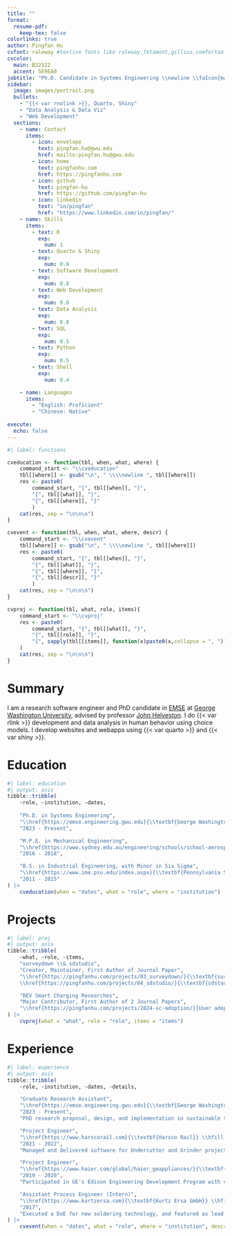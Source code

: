 ```yaml
---
title: ""
format:
  resume-pdf:
    keep-tex: false
colorlinks: true
author: Pingfan Hu
cvfont: raleway #texlive fonts like raleway,fetamont,gillius,comfortaa
cvcolor: 
  main: B22122
  accent: 5E9EA0
jobtitle: "Ph.D. Candidate in Systems Engineering \\newline \\faIcon{map-marker-alt} Washington, DC"
sidebar:
  image: images/portrait.png
  bullets:
    - "{{< var rnolink >}}, Quarto, Shiny"
    - "Data Analysis & Data Viz"
    - "Web Development"
  sections: 
    - name: Contact
      items:
        - icon: envelope
          text: pingfan.hu@gwu.edu
          href: mailto:pingfan.hu@gwu.edu
        - icon: home
          text: pingfanhu.com
          href: https://pingfanhu.com
        - icon: github
          text: pingfan-hu
          href: https://github.com/pingfan-hu
        - icon: linkedin
          text: "in/pingfan"
          href: "https://www.linkedin.com/in/pingfan/"   
    - name: Skills
      items:
        - text: R
          exp: 
            num: 1
        - text: Quarto & Shiny
          exp: 
            num: 0.9
        - text: Software Development
          exp: 
            num: 0.8
        - text: Web Development
          exp: 
            num: 0.8
        - text: Data Analysis
          exp: 
            num: 0.8
        - text: SQL
          exp: 
            num: 0.5
        - text: Python
          exp: 
            num: 0.5
        - text: Shell
          exp: 
            num: 0.4

    - name: Languages
      items:
        - "English: Proficient"
        - "Chinese: Native"
 
execute: 
  echo: false
---
```


```r
#| label: functions

cveducation <- function(tbl, when, what, where) {
    command_start <- "\\cveducation"
    tbl[[where]] <- gsub("\n", " \\\\newline ", tbl[[where]])
    res <- paste0(
        command_start, "{", tbl[[when]], "}", 
        "{", tbl[[what]], "}",
        "{", tbl[[where]], "}"
        )
    cat(res, sep = "\n\n\n")
}

cvevent <- function(tbl, when, what, where, descr) {
    command_start <- "\\cvevent"
    tbl[[where]] <- gsub("\n", " \\\\newline ", tbl[[where]])
    res <- paste0(
        command_start, "{", tbl[[when]], "}", 
        "{", tbl[[what]], "}",
        "{", tbl[[where]], "}",
        "{", tbl[[descr]], "}"
        )
    cat(res, sep = "\n\n\n")
}

cvproj <- function(tbl, what, role, items){
    command_start <- "\\cvproj"
    res <- paste0(
        command_start, "{", tbl[[what]], "}",
        "{", tbl[[role]], "}",
        "{", sapply(tbl[[items]], function(x)paste0(x,collapse = ", ")), "}"
    )
    cat(res, sep = "\n\n\n")
}
```

# Summary

I am a research software engineer and PhD candidate in [EMSE](https://emse.engineering.gwu.edu/) at [George Washington University](https://www.gwu.edu/), advised by professor [John Helveston](https://www.jhelvy.com). I do {{< var rlink >}} development and data analysis in human behavior using choice models. I develop websites and webapps using {{< var quarto >}} and {{< var shiny >}}.

# Education

```r
#| label: education
#| output: asis
tibble::tribble(
    ~role, ~institution, ~dates,
    
    "Ph.D. in Systems Engineering",
    "\\href{https://emse.engineering.gwu.edu}{\\textbf{George Washington University}} \\hfill \\faIcon{map-marker-alt} Washington, DC, USA",
    "2023 - Present",

    "M.P.E. in Mechanical Engineering",
    "\\href{https://www.sydney.edu.au/engineering/schools/school-aerospace-mechanical-mechatronic-engineering.html}{\\textbf{University of Sydney}} \\hfill \\faIcon{map-marker-alt} Sydney, NSW, Australia",
    "2016 - 2018",

    "B.S. in Industrial Engineering, with Minor in Six Sigma",
    "\\href{https://www.ime.psu.edu/index.aspx}{\\textbf{Pennsylvania State University}} \\hfill \\faIcon{map-marker-alt} State College, PA, USA",
    "2011 - 2015"    
) |>
    cveducation(when = "dates", what = "role", where = "institution")
```
\vspace{-8pt}

# Projects

```r
#| label: proj
#| output: asis
tibble::tribble(
    ~what, ~role, ~items,
    "surveydown \\& sdstudio",
    "Creator, Maintainer, First Author of Journal Paper",
    "\\href{https://pingfanhu.com/projects/03_surveydown/}{\\textbf{surveydown}} is an \\faIcon{r-project} package and an open-source platform for programmable, markdown-based surveys, invented together with professor \\href{https://www.jhelvy.com}{John Helveston}. \\\\
    \\href{https://pingfanhu.com/projects/04_sdstudio/}{\\textbf{sdstudio}} is a companion \\faIcon{r-project} package as GUI support for surveydown.",

    "BEV Smart Charging Researches",
    "Major Contributor, First Author of 2 Journal Papers",
    "\\href{https://pingfanhu.com/projects/2024-sc-adoption/}{User adoption research} on BEV smart charging by discrete choice models using survey results, followed by an \\href{https://pingfanhu.com/projects/2025-smc-economy/}{economic analysis} on grid simulations of peak shaving cost-effectiveness. These researches provide insights to help policymakers and utilities design better systems that benefit both the grid and EV owners."
) |>
    cvproj(what = "what", role = "role", items = "items")

```
\vspace{-8pt}

# Experience

```r
#| label: experience
#| output: asis
tibble::tribble(
    ~role, ~institution, ~dates, ~details,

    "Graduate Research Assistant",
    "\\href{https://emse.engineering.gwu.edu}{\\textbf{George Washington University}} \\hfill \\faIcon{map-marker-alt} Washington, DC, USA",
    "2023 - Present",
    "PhD research proposal, design, and implementation in sustainable transportation and survey software invention using data analysis tools. Teaching assistant for systems engineering classes.",

    "Project Engineer",
    "\\href{https://www.harscorail.com}{\\textbf{Harsco Rail}} \\hfill \\faIcon{map-marker-alt} SC, USA \\& Beijing, CN",
    "2021 - 2022",
    "Managed and delivered software for Undercutter and Grinder projects, demonstrating expertise in programming and project management skills.",

    "Project Engineer",
    "\\href{https://www.haier.com/global/haier_geappliances/}{\\textbf{GE Appliances}} \\hfill \\faIcon{map-marker-alt} Qingdao, CN",
    "2019 - 2020",
    "Participated in GE's Edison Engineering Development Program with various appliance projects, showing expertise in PLM management and designs.",

    "Assistant Process Engineer (Intern)",
    "\\href{https://www.kurtzersa.com}{\\textbf{Kurtz Ersa GmbH}} \\hfill \\faIcon{map-marker-alt} Wertheim, DE",
    "2017",
    "Executed a DoE for new soldering technology, and featured as lead actor in Ersa's first \\href{https://www.youtube.com/watch?v=eUE0a_2C6XI}{Asian market promotion video on YouTube}."
) |>
    cvevent(when = "dates", what = "role", where = "institution", descr = "details")
```
